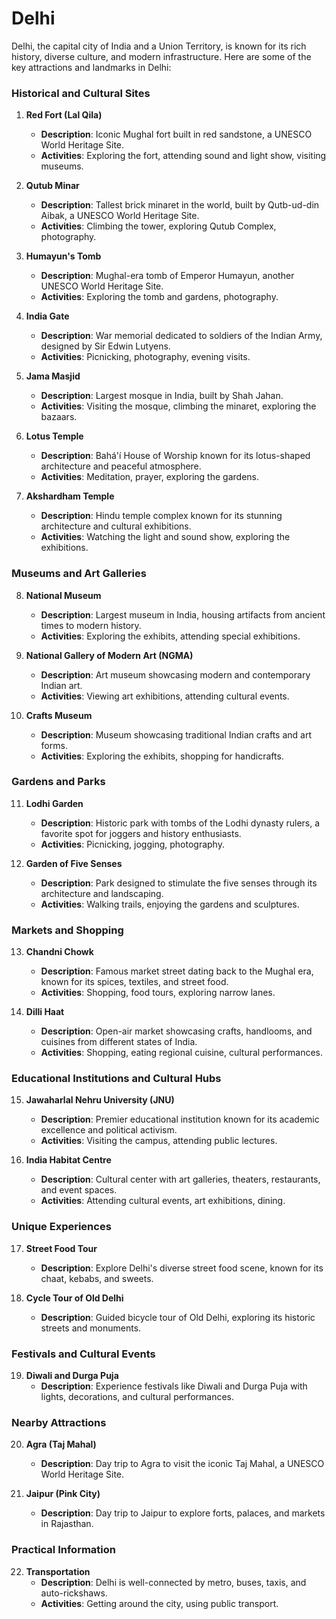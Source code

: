 # Delhi

Delhi, the capital city of India and a Union Territory, is known for its rich history, diverse culture, and modern infrastructure. Here are some of the key attractions and landmarks in Delhi:

### Historical and Cultural Sites

1. **Red Fort (Lal Qila)**
   - **Description**: Iconic Mughal fort built in red sandstone, a UNESCO World Heritage Site.
   - **Activities**: Exploring the fort, attending sound and light show, visiting museums.

2. **Qutub Minar**
   - **Description**: Tallest brick minaret in the world, built by Qutb-ud-din Aibak, a UNESCO World Heritage Site.
   - **Activities**: Climbing the tower, exploring Qutub Complex, photography.

3. **Humayun's Tomb**
   - **Description**: Mughal-era tomb of Emperor Humayun, another UNESCO World Heritage Site.
   - **Activities**: Exploring the tomb and gardens, photography.

4. **India Gate**
   - **Description**: War memorial dedicated to soldiers of the Indian Army, designed by Sir Edwin Lutyens.
   - **Activities**: Picnicking, photography, evening visits.

5. **Jama Masjid**
   - **Description**: Largest mosque in India, built by Shah Jahan.
   - **Activities**: Visiting the mosque, climbing the minaret, exploring the bazaars.

6. **Lotus Temple**
   - **Description**: Bahá'í House of Worship known for its lotus-shaped architecture and peaceful atmosphere.
   - **Activities**: Meditation, prayer, exploring the gardens.

7. **Akshardham Temple**
   - **Description**: Hindu temple complex known for its stunning architecture and cultural exhibitions.
   - **Activities**: Watching the light and sound show, exploring the exhibitions.

### Museums and Art Galleries

8. **National Museum**
   - **Description**: Largest museum in India, housing artifacts from ancient times to modern history.
   - **Activities**: Exploring the exhibits, attending special exhibitions.

9. **National Gallery of Modern Art (NGMA)**
   - **Description**: Art museum showcasing modern and contemporary Indian art.
   - **Activities**: Viewing art exhibitions, attending cultural events.

10. **Crafts Museum**
    - **Description**: Museum showcasing traditional Indian crafts and art forms.
    - **Activities**: Exploring the exhibits, shopping for handicrafts.

### Gardens and Parks

11. **Lodhi Garden**
    - **Description**: Historic park with tombs of the Lodhi dynasty rulers, a favorite spot for joggers and history enthusiasts.
    - **Activities**: Picnicking, jogging, photography.

12. **Garden of Five Senses**
    - **Description**: Park designed to stimulate the five senses through its architecture and landscaping.
    - **Activities**: Walking trails, enjoying the gardens and sculptures.

### Markets and Shopping

13. **Chandni Chowk**
    - **Description**: Famous market street dating back to the Mughal era, known for its spices, textiles, and street food.
    - **Activities**: Shopping, food tours, exploring narrow lanes.

14. **Dilli Haat**
    - **Description**: Open-air market showcasing crafts, handlooms, and cuisines from different states of India.
    - **Activities**: Shopping, eating regional cuisine, cultural performances.

### Educational Institutions and Cultural Hubs

15. **Jawaharlal Nehru University (JNU)**
    - **Description**: Premier educational institution known for its academic excellence and political activism.
    - **Activities**: Visiting the campus, attending public lectures.

16. **India Habitat Centre**
    - **Description**: Cultural center with art galleries, theaters, restaurants, and event spaces.
    - **Activities**: Attending cultural events, art exhibitions, dining.

### Unique Experiences

17. **Street Food Tour**
    - **Description**: Explore Delhi's diverse street food scene, known for its chaat, kebabs, and sweets.

18. **Cycle Tour of Old Delhi**
    - **Description**: Guided bicycle tour of Old Delhi, exploring its historic streets and monuments.

### Festivals and Cultural Events

19. **Diwali and Durga Puja**
    - **Description**: Experience festivals like Diwali and Durga Puja with lights, decorations, and cultural performances.

### Nearby Attractions

20. **Agra (Taj Mahal)**
    - **Description**: Day trip to Agra to visit the iconic Taj Mahal, a UNESCO World Heritage Site.

21. **Jaipur (Pink City)**
    - **Description**: Day trip to Jaipur to explore forts, palaces, and markets in Rajasthan.

### Practical Information

22. **Transportation**
    - **Description**: Delhi is well-connected by metro, buses, taxis, and auto-rickshaws.
    - **Activities**: Getting around the city, using public transport.

